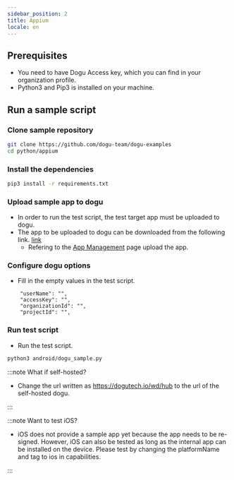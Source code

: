 ```yaml
---
sidebar_position: 2
title: Appium
locale: en
---
```


## Prerequisites

- You need to have Dogu Access key, which you can find in your organization profile.
- Python3 and Pip3 is installed on your machine.

## Run a sample script

### Clone sample repository

```sh
git clone https://github.com/dogu-team/dogu-examples
cd python/appium
```

### Install the dependencies

```sh
pip3 install -r requirements.txt
```

### Upload sample app to dogu

- In order to run the test script, the test target app must be uploaded to dogu.
- The app to be uploaded to dogu can be downloaded from the following link. [link](https://github.com/dogu-team/third-party-binaries/releases/download/wikipedia-apps/wikipedia-android.apk)
  - Refering to the [App Management](/management/project/app) page upload the app.

### Configure dogu options

- Fill in the empty values ​​in the test script.

```
    "userName": "",
    "accessKey": "",
    "organizationId": "",
    "projectId": "",

```

### Run test script

- Run the test script.

```sh
python3 android/dogu_sample.py
```

:::note
What if self-hosted?

- Change the url written as https://dogutech.io/wd/hub to the url of the self-hosted dogu.

:::

:::note
Want to test iOS?

- iOS does not provide a sample app yet because the app needs to be re-signed. However, iOS can also be tested as long as the internal app can be installed on the device. Please test by changing the platformName and tag to ios in capabilities.

:::
